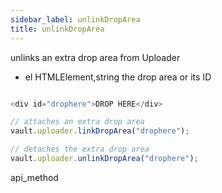 ```yaml
---
sidebar_label: unlinkDropArea
title: unlinkDropArea
---
```



          


<Short>
 unlinks an extra drop area from Uploader


</Short>




- el 	HTMLElement,string 		the drop area or its ID



~~~js

<div id="drophere">DROP HERE</div>

// attaches an extra drop area  
vault.uploader.linkDropArea("drophere");

// detaches the extra drop area  
vault.uploader.unlinkDropArea("drophere");

~~~
 api_method

<Descr>






</Descr>

